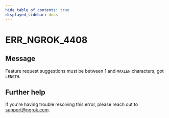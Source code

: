```yaml
---
hide_table_of_contents: true
displayed_sidebar: docs
---
```



# ERR_NGROK_4408

## Message

Feature request suggestions must be between 1 and `MAXLEN` characters, got `LENGTH`.

<ErrorDetails error="err_ngrok_4408" />

## Further help

If you're having trouble resolving this error, please reach out to [support@ngrok.com](mailto:support@ngrok.com?subject=Help%20with%20ERR_NGROK_4408).
